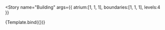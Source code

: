 
<Meta title="Building" component={Building} />


<Story
  name="Building"
  args={{
    atrium:[1, 1, 1], 
    boundaries:[1, 1, 1], 
    levels:4
  }}
>
  {Template.bind({})}
</Story>

